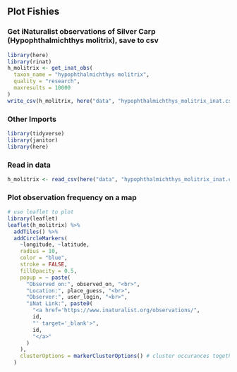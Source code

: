 ## Plot Fishies

### Get iNaturalist observations of Silver Carp (Hypophthalmichthys molitrix), save to csv
```r
library(here)
library(rinat)
h_molitrix <- get_inat_obs(
  taxon_name = "hypophthalmichthys molitrix",
  quality = "research",
  maxresults = 10000
)
write_csv(h_molitrix, here("data", "hypophthalmichthys_molitrix_inat.csv"))
```
### Other Imports
```r
library(tidyverse)
library(janitor)
library(here)
```

### Read in data
```r
h_molitrix <- read_csv(here("data", "hypophthalmichthys_molitrix_inat.csv"))
```

### Plot observation frequency on a map
```r
# use leaflet to plot
library(leaflet)
leaflet(h_molitrix) %>%
  addTiles() %>%
  addCircleMarkers(
    ~longitude, ~latitude,
    radius = 10,
    color = "blue",
    stroke = FALSE,
    fillOpacity = 0.5,
    popup = ~ paste(
      "Observed on:", observed_on, "<br>",
      "Location:", place_guess, "<br>",
      "Observer:", user_login, "<br>",
      "iNat Link:", paste0(
        "<a href='https://www.inaturalist.org/observations/",
        id,
        "' target='_blank'>",
        id,
        "</a>"
      )
    ),
    clusterOptions = markerClusterOptions() # cluster occurances together
  )
```


